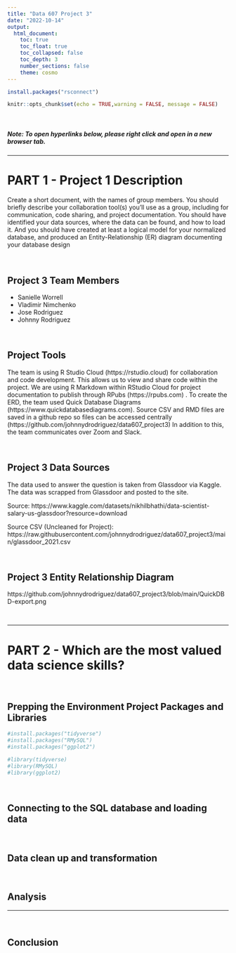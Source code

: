 ```yaml
---
title: "Data 607 Project 3"
date: "2022-10-14"
output:
  html_document:
    toc: true
    toc_float: true
    toc_collapsed: false
    toc_depth: 3
    number_sections: false
    theme: cosmo
---
```


```r

install.packages("rsconnect")

knitr::opts_chunk$set(echo = TRUE,warning = FALSE, message = FALSE)
```
<br/>

##### **Note:**  To open hyperlinks below, please right click and open in a new browser tab.


---

# PART 1 -  Project 1 Description
Create a short document, with the names of group members. You should briefly describe your collaboration tool(s) you’ll use as a group, including for communication, code sharing, and project documentation. You should have identified your data sources, where the data can be found, and how to load it.  And you should have created at least a logical model for your normalized database, and produced an Entity-Relationship (ER) diagram documenting your database design

<br/>

## Project 3 Team Members

* Sanielle Worrell
* Vladimir Nimchenko
* Jose Rodriguez
* Johnny Rodriguez

<br/>

## Project Tools

The team is using R Studio Cloud (https://rstudio.cloud) for collaboration and code development.  This allows us to view and share code within the project. We are using R Markdown within RStudio Cloud for project documentation to publish through RPubs (https://rpubs.com) . To create the ERD, the team used Quick Database Diagrams (https://www.quickdatabasediagrams.com).  Source CSV and RMD files are saved in a github repo so files can be accessed centrally (https://github.com/johnnydrodriguez/data607_project3) In addition to this, the team communicates over Zoom and Slack.


<br/>

## Project 3 Data Sources

The data used to answer the question is taken from Glassdoor via Kaggle.  The data was scrapped from Glassdoor and posted to the site.

Source:
https://www.kaggle.com/datasets/nikhilbhathi/data-scientist-salary-us-glassdoor?resource=download

Source CSV  (Uncleaned for Project): 
https://raw.githubusercontent.com/johnnydrodriguez/data607_project3/main/glassdoor_2021.csv

<br/>

## Project 3 Entity Relationship Diagram

https://github.com/johnnydrodriguez/data607_project3/blob/main/QuickDBD-export.png

<br/>

---

# PART 2 - Which are the most valued data science skills?

<br/>

## Prepping the Environment Project Packages and Libraries

```r

#install.packages("tidyverse")
#install.packages("RMySQL")
#install.packages("ggplot2")

#library(tidyverse)
#library(RMySQL)
#library(ggplot2)

```

<br/>

## Connecting to the SQL database and loading data


<br/>

## Data clean up and transformation


<br/>

## Analysis

---

<br/>

## Conclusion
